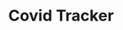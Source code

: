 ---
title: "Covid Tracker"
publishedAt: "26-10-2024"
active: true
description: "A Simple covid tracker."
image: "/img/content/work/web-development/covid-tracker.png"
links:
  github: "https://github.com/Anthony01M/covid-tracker"
tags: "web development, covid tracker, covid, tracker, html, css, javascript"
---